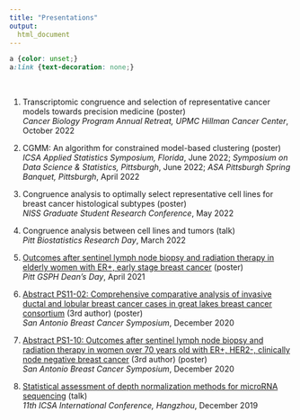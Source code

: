 ```yaml
---
title: "Presentations"
output:
  html_document
---
```


```css
a {color: unset;} 
a:link {text-decoration: none;}
```

<br>

(@) Transcriptomic congruence and selection of representative cancer models towards precision medicine (poster) <br> *Cancer Biology Program Annual Retreat, UPMC Hillman Cancer Center*, October 2022

(@) CGMM: An algorithm for constrained model-based clustering (poster) <br> *ICSA Applied Statistics Symposium, Florida*, June 2022; *Symposium on Data Science \& Statistics, Pittsburgh*, June 2022; *ASA Pittsburgh Spring Banquet, Pittsburgh*, April 2022 

(@) Congruence analysis to optimally select representative cell lines for breast cancer histological subtypes (poster) <br>  *NISS Graduate Student Research Conference*, May 2022

(@) Congruence analysis between cell lines and tumors (talk) <br> *Pitt Biostatistics Research Day*, March 2022

(@) [Outcomes after sentinel lymph node biopsy and radiation therapy in elderly women with ER+, early stage breast cancer](downloads/presentations/2021_deans_day_slnb.pdf) (poster) <br> *Pitt GSPH Dean's Day*, April 2021

(@) [Abstract PS11-02: Comprehensive comparative analysis of invasive ductal and lobular breast cancer cases in great lakes breast cancer consortium](https://aacrjournals.org/cancerres/article/81/4_Supplement/PS11-02/648201/Abstract-PS11-02-Comprehensive-comparative) (3rd author) (poster) <br>  *San Antonio Breast Cancer Symposium*, December 2020 

(@) [Abstract PS1-10: Outcomes after sentinel lymph node biopsy and radiation therapy in women over 70 years old with ER+, HER2-, clinically node negative breast cancer](https://aacrjournals.org/cancerres/article/81/4_Supplement/PS1-10/648032/Abstract-PS1-10-Outcomes-after-sentinel-lymph-node) (3rd author) (poster) <br>  *San Antonio Breast Cancer Symposium*, December 2020

(@) [Statistical assessment of depth normalization methods for microRNA sequencing](downloads/presentations/2019_ICSA_normalization.pdf) (talk) <br> *11th ICSA International Conference, Hangzhou*, December 2019
